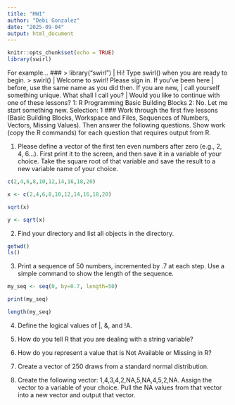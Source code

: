 ```yaml
---
title: "HW1"
author: "Debi Gonzalez"
date: "2025-09-04"
output: html_document
---
```


```r
knitr::opts_chunk$set(echo = TRUE)
library(swirl)
```


For example...
###
> library("swirl")
| Hi! Type swirl() when you are ready to begin.
> swirl()
| Welcome to swirl! Please sign in. If you've been here
| before, use the same name as you did then. If you are new,
| call yourself something unique.
What shall I call you?
| Would you like to continue with one of these lessons?
1: R Programming Basic Building Blocks
2: No. Let me start something new.
Selection: 1
### Work through the first five lessons (Basic Building Blocks, Workspace and Files, Sequences of Numbers, Vectors, Missing Values). Then answer the following questions. Show work (copy the R commands) for each question that requires output from R.


1. Please define a vector of the first ten even numbers after zero (e.g., 2, 4, 6...). First print it to the screen, and then save it in a variable of your choice. Take the square root of that variable and save the result to a new variable name of your choice.

```r
c(2,4,6,8,10,12,14,16,18,20)

x <- c(2,4,6,8,10,12,14,16,18,20)

sqrt(x)

y <- sqrt(x)
```


2. Find your directory and list all objects in the directory.
```r
getwd()
ls()
```


3. Print a sequence of 50 numbers, incremented by .7 at each step. Use a simple command to show the length of the sequence.
```r
my_seq <- seq(0, by=0.7, length=50)

print(my_seq)

length(my_seq)
```



4. Define the logical values of |, &, and !A.


5. How do you tell R that you are dealing with a string variable?


6. How do you represent a value that is Not Available or Missing in R?


7. Create a vector of 250 draws from a standard normal distribution.


8. Create the following vector: 1,4,3,4,2,NA,5,NA,4,5,2,NA. Assign the vector to a variable of your choice. Pull the NA values from that vector into a new vector and output that vector.


